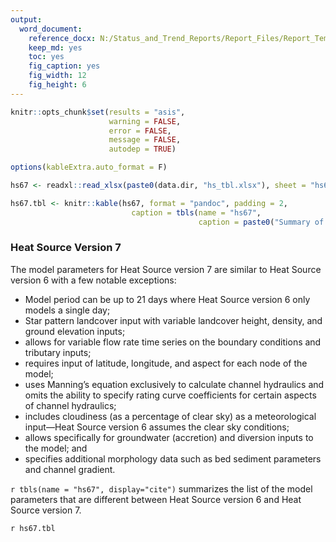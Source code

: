 ```yaml
---
output: 
  word_document:
    reference_docx: N:/Status_and_Trend_Reports/Report_Files/Report_Template.docx
    keep_md: yes
    toc: yes
    fig_caption: yes
    fig_width: 12
    fig_height: 6
---
```


```r

knitr::opts_chunk$set(results = "asis",
                      warning = FALSE,
                      error = FALSE,
                      message = FALSE,
                      autodep = TRUE)

options(kableExtra.auto_format = F)

```

```r

hs67 <- readxl::read_xlsx(paste0(data.dir, "hs_tbl.xlsx"), sheet = "hs67")

hs67.tbl <- knitr::kable(hs67, format = "pandoc", padding = 2,
                           caption = tbls(name = "hs67", 
                                          caption = paste0("Summary of the model inputs that are different between Heat Source version 6 and Heat Source version 7.")))

```

### Heat Source Version 7

The model parameters for Heat Source version 7 are similar to Heat Source version 6 with a few notable exceptions:

*	Model period can be up to 21 days where Heat Source version 6 only models a single day;       
*	Star pattern landcover input with variable landcover height, density, and ground elevation inputs;       
*	allows for variable flow rate time series on the boundary conditions and tributary inputs;        
*	requires input of latitude, longitude, and aspect for each node of the model;       
*	uses Manning’s equation exclusively to calculate channel hydraulics and omits the ability to specify rating curve coefficients for certain aspects of channel hydraulics;       
*	includes cloudiness (as a percentage of clear sky) as a meteorological input—Heat Source version 6 assumes the clear sky conditions;        
*	allows specifically for groundwater (accretion) and diversion inputs to the model; and        
*	specifies additional morphology data such as bed sediment parameters and channel gradient.        

`r tbls(name = "hs67", display="cite")` summarizes the list of the model parameters that are different between Heat Source version 6 and Heat Source version 7.  

`r hs67.tbl`
